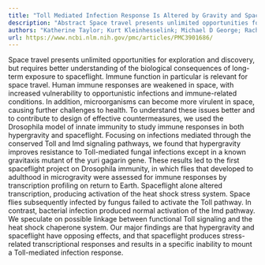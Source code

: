```yaml
---
title: "Toll Mediated Infection Response Is Altered by Gravity and Spaceflight inDrosophila"
description: "Abstract Space travel presents unlimited opportunities for exploration and discovery, but requires better understanding of the biological consequences of long-term exposure to spaceflight. Immune func..."
authors: "Katherine Taylor; Kurt Kleinhesselink; Michael D George; Rachel Morgan; Tangi Smallwood; Ann S Hammonds; Patrick M Fuller; Perot Saelao; Jeff Alley; Allen G Gibbs; Deborah K Hoshizaki; Laurence von Kalm; Charles A Fuller; Kathleen M Beckingham; Deborah A Kimbrell; Kenneth Söderhäll"
url: https://www.ncbi.nlm.nih.gov/pmc/articles/PMC3901686/
---
```


Space travel presents unlimited opportunities for exploration and discovery, but requires better understanding of the biological consequences of long-term exposure to spaceflight. Immune function in particular is relevant for space travel. Human immune responses are weakened in space, with increased vulnerability to opportunistic infections and immune-related conditions. In addition, microorganisms can become more virulent in space, causing further challenges to health. To understand these issues better and to contribute to design of effective countermeasures, we used the Drosophila model of innate immunity to study immune responses in both hypergravity and spaceflight. Focusing on infections mediated through the conserved Toll and Imd signaling pathways, we found that hypergravity improves resistance to Toll-mediated fungal infections except in a known gravitaxis mutant of the yuri gagarin gene. These results led to the first spaceflight project on Drosophila immunity, in which flies that developed to adulthood in microgravity were assessed for immune responses by transcription profiling on return to Earth. Spaceflight alone altered transcription, producing activation of the heat shock stress system. Space flies subsequently infected by fungus failed to activate the Toll pathway. In contrast, bacterial infection produced normal activation of the Imd pathway. We speculate on possible linkage between functional Toll signaling and the heat shock chaperone system. Our major findings are that hypergravity and spaceflight have opposing effects, and that spaceflight produces stress-related transcriptional responses and results in a specific inability to mount a Toll-mediated infection response.
